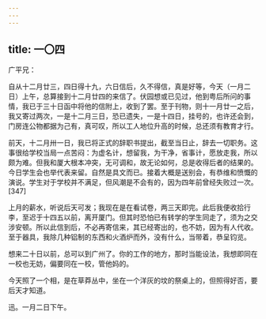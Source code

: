 ```yaml
---
---
---
```

title: 一〇四
---




广平兄：

自从十二月廿三，四日得十九，六日信后，久不得信，真是好等，今天（一月二日）上午，总算接到十二月廿四的来信了。伏园想或已见过，他到粤后所问的事情，我已于三十日函中将他的信附上，收到了罢。至于刊物，则十一月廿一之后，我又寄过两次，一是十二月三日，恐已遗失，一是十四日，挂号的，也许还会到，门房连公物都据为己有，真可叹，所以工人地位升高的时候，总还须有教育才行。

前天，十二月卅一日，我已将正式的辞职书提出，截至当日止，辞去一切职务。这事很给学校当局一点苦闷：为虚名计，想留我，为干净，省事计，愿放走我，所以颇为难。但我和厦大根本冲突，无可调和，故无论如何，总是收得后者的结果的。今日学生会也举代表来留。自然是具文而已。接着大概是送别会，有恭维和愤慨的演说。学生对于学校并不满足，但风潮是不会有的，因为四年前曾经失败过一次。[347]

上月的薪水，听说后天可发；我现在是在看试卷，两三天即完。此后我便收拾行李，至迟于十四五以前，离开厦门。但其时恐怕已有转学的学生同走了，须为之交涉安顿。所以此信到后，不必再寄信来，其已经寄出的，也不妨，因为有人代收。至于器具，我除几种铝制的东西和火酒炉而外，没有什么，当带着，恭呈钧览。

想来二十日以前，总可以到广州了。你的工作的地方，那时当能设法，我想即同在一校也无妨，偏要同在一校，管他妈的。

今天照了一个相，是在草莽丛中，坐在一个洋灰的坟的祭桌上的，但照得好否，要后天才知道。

迅。一月二日下午。